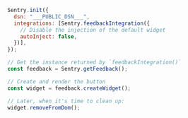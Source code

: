 ```javascript
Sentry.init({
  dsn: "___PUBLIC_DSN___",
  integrations: [Sentry.feedbackIntegration({
    // Disable the injection of the default widget
    autoInject: false,
  })],
});

// Get the instance returned by `feedbackIntegration()`
const feedback = Sentry.getFeedback();

// Create and render the button
const widget = feedback.createWidget();

// Later, when it's time to clean up:
widget.removeFromDom();
```
